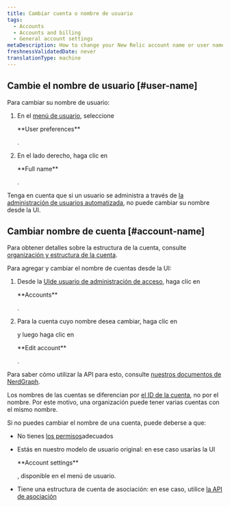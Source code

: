 ```yaml
---
title: Cambiar cuenta o nombre de usuario
tags:
  - Accounts
  - Accounts and billing
  - General account settings
metaDescription: How to change your New Relic account name or user name.
freshnessValidatedDate: never
translationType: machine
---
```


## Cambie el nombre de usuario [#user-name]

Para cambiar su nombre de usuario:

1. En el [menú de usuario](/docs/accounts/accounts-billing/general-account-settings/intro-account-settings), seleccione

   <DNT>
     **User preferences**
   </DNT>

   .

2. En el lado derecho, haga clic en

   <DNT>
     **Full name**
   </DNT>

   .

Tenga en cuenta que si un usuario se administra a través de [la administración de usuarios automatizada](/docs/accounts/accounts/automated-user-management/automated-user-provisioning-single-sign), no puede cambiar su nombre desde la UI.

## Cambiar nombre de cuenta [#account-name]

Para obtener detalles sobre la estructura de la cuenta, consulte [organización y estructura de la cuenta](/docs/accounts/accounts-billing/account-structure/new-relic-account-structure).

Para agregar y cambiar el nombre de cuentas desde la UI:

1. Desde la [UIde usuario de administración de acceso](https://one.newrelic.com/admin-portal/organizations/organization-detail), haga clic en

   <DNT>
     **Accounts**
   </DNT>

   .

2. Para la cuenta cuyo nombre desea cambiar, haga clic en

   <Icon name="fe-more-horizontal"/>

   y luego haga clic en

   <DNT>
     **Edit account**
   </DNT>

   .

Para saber cómo utilizar la API para esto, consulte [nuestros documentos de NerdGraph](/docs/apis/nerdgraph/examples/manage-accounts-nerdgraph).

Los nombres de las cuentas se diferencian por [el ID de la cuenta](/docs/accounts/accounts-billing/account-structure/account-id), no por el nombre. Por este motivo, una organización puede tener varias cuentas con el mismo nombre.

Si no puedes cambiar el nombre de una cuenta, puede deberse a que:

* No tienes [los permisos](/docs/accounts/accounts-billing/new-relic-one-user-management/user-management-concepts/#admin-settings)adecuados

* Estás en nuestro modelo de usuario original: en ese caso usarías la UI

  <DNT>
    **Account settings**
  </DNT>

  , disponible en el menú de usuario.

* Tiene una estructura de cuenta de asociación: en ese caso, utilice [la API de asociación](/docs/new-relic-partnerships/partnerships/partner-api/partnership-api-account-object)
